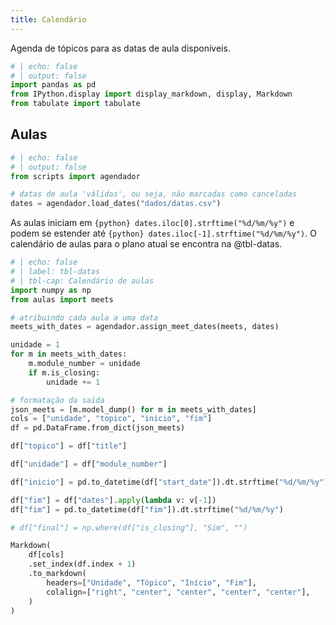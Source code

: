 ```yaml
---
title: Calendário
---
```


Agenda de tópicos para as datas de aula disponíveis.

```python
# | echo: false
# | output: false
import pandas as pd
from IPython.display import display_markdown, display, Markdown
from tabulate import tabulate
```

## Aulas

```python
# | echo: false
# | output: false
from scripts import agendador

# datas de aula 'válidas', ou seja, não marcadas como canceladas
dates = agendador.load_dates("dados/datas.csv")
```

As aulas iniciam em `{python} dates.iloc[0].strftime("%d/%m/%y")` e podem se estender até `{python} dates.iloc[-1].strftime("%d/%m/%y")`.
O calendário de aulas para o plano atual se encontra na @tbl-datas.

```python
# | echo: false
# | label: tbl-datas
# | tbl-cap: Calendário de aulas
import numpy as np
from aulas import meets

# atribuindo cada aula a uma data
meets_with_dates = agendador.assign_meet_dates(meets, dates)

unidade = 1
for m in meets_with_dates:
    m.module_number = unidade
    if m.is_closing:
        unidade += 1

# formatação da saída
json_meets = [m.model_dump() for m in meets_with_dates]
cols = ["unidade", "topico", "inicio", "fim"]
df = pd.DataFrame.from_dict(json_meets)

df["topico"] = df["title"]

df["unidade"] = df["module_number"]

df["inicio"] = pd.to_datetime(df["start_date"]).dt.strftime("%d/%m/%y")

df["fim"] = df["dates"].apply(lambda v: v[-1])
df["fim"] = pd.to_datetime(df["fim"]).dt.strftime("%d/%m/%y")

# df["final"] = np.where(df["is_closing"], "Sim", "")

Markdown(
    df[cols]
    .set_index(df.index + 1)
    .to_markdown(
        headers=["Unidade", "Tópico", "Início", "Fim"],
        colalign=["right", "center", "center", "center", "center"],
    )
)

```
